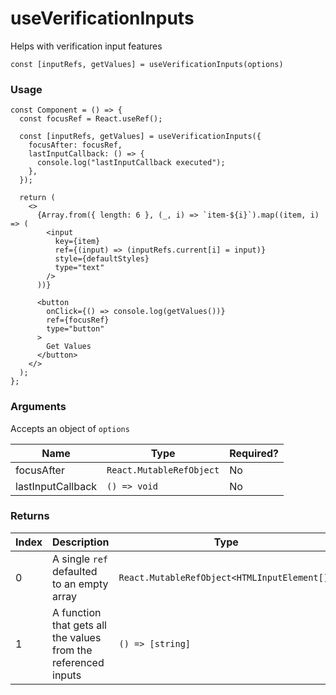 
<Meta title="hookit/useVerificationInputs/Docs" />

# useVerificationInputs

Helps with verification input features

`const [inputRefs, getValues] = useVerificationInputs(options)`

### Usage

```tsx
const Component = () => {
  const focusRef = React.useRef();

  const [inputRefs, getValues] = useVerificationInputs({
    focusAfter: focusRef,
    lastInputCallback: () => {
      console.log("lastInputCallback executed");
    },
  });

  return (
    <>
      {Array.from({ length: 6 }, (_, i) => `item-${i}`).map((item, i) => (
        <input
          key={item}
          ref={(input) => (inputRefs.current[i] = input)}
          style={defaultStyles}
          type="text"
        />
      ))}

      <button
        onClick={() => console.log(getValues())}
        ref={focusRef}
        type="button"
      >
        Get Values
      </button>
    </>
  );
};
```

### Arguments

Accepts an object of `options`

| Name              | Type                     | Required? |
| ----------------- | ------------------------ | --------- |
| focusAfter        | `React.MutableRefObject` | No        |
| lastInputCallback | `() => void`             | No        |

### Returns

| Index | Description                                                    | Type                                         |
| ----- | -------------------------------------------------------------- | -------------------------------------------- |
| 0     | A single `ref` defaulted to an empty array                     | `React.MutableRefObject<HTMLInputElement[]>` |
| 1     | A function that gets all the values from the referenced inputs | `() => [string]`                             |
